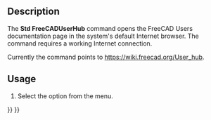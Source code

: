 <languages/>
<translate>

<!--T:8-->
{{Docnav
|[[Std_WhatsThis|WhatsThis]]
|[[Std_FreeCADForum|FreeCADForum]]
|[[Std_Help_Menu|Std Help Menu]]
|IconL=Std_WhatsThis.svg
|IconR=Std_FreeCADForum.svg
|IconC=Freecad.svg
}}

<!--T:1-->
{{GuiCommand
|Name=Std FreeCADUserHub
|MenuLocation=Help → User Documentation
|Workbenches=All
}}

==Description== <!--T:2-->

<!--T:5-->
The '''Std FreeCADUserHub''' command opens the FreeCAD Users documentation page in the system's default Internet browser. The command requires a working Internet connection.

<!--T:6-->
Currently the command points to [https://wiki.freecad.org/User_hub https://wiki.freecad.org/User_hub].

==Usage== <!--T:3-->

<!--T:7-->
# Select the {{MenuCommand|Help → [[Image:Std_FreeCADUserHub.svg|16px]] User Documentation}} option from the menu.


<!--T:9-->
{{Docnav
|[[Std_WhatsThis|WhatsThis]]
|[[Std_FreeCADForum|FreeCADForum]]
|[[Std_Help_Menu|Std Help Menu]]
|IconL=Std_WhatsThis.svg
|IconR=Std_FreeCADForum.svg
|IconC=Freecad.svg
}}

</translate>
{{Std_Base_navi{{#translation:}}}}
{{Userdocnavi{{#translation:}}}}